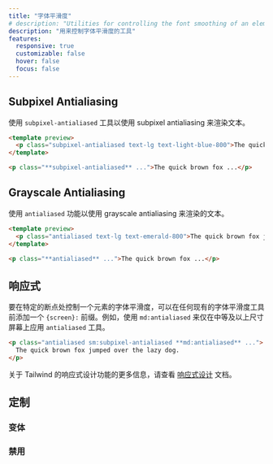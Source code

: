 ```yaml
---
title: "字体平滑度"
# description: "Utilities for controlling the font smoothing of an element."
description: "用来控制字体平滑度的工具"
features:
  responsive: true
  customizable: false
  hover: false
  focus: false
---
```




## Subpixel Antialiasing

<!-- Use the `subpixel-antialiased` utility to render text using subpixel antialiasing. -->
使用 `subpixel-antialiased` 工具以使用 subpixel antialiasing 来渲染文本。

```html lightBlue
<template preview>
  <p class="subpixel-antialiased text-lg text-light-blue-800">The quick brown fox jumped over the lazy dog.</p>
</template>

<p class="**subpixel-antialiased** ...">The quick brown fox ...</p>
```

## Grayscale Antialiasing

<!-- Use the `antialiased` utility to render text using grayscale antialiasing. -->
使用 `antialiased` 功能以使用 grayscale antialiasing 来渲染的文本。

```html emerald
<template preview>
  <p class="antialiased text-lg text-emerald-800">The quick brown fox jumped over the lazy dog.</p>
</template>

<p class="**antialiased** ...">The quick brown fox ...</p>
```

<!-- ## Responsive -->
## 响应式

<!-- To control the font smoothing of an element at a specific breakpoint, add a `{screen}:` prefix to any existing font smoothing utility. For example, use `md:antialiased` to apply the `antialiased` utility at only medium screen sizes and above. -->
要在特定的断点处控制一个元素的字体平滑度，可以在任何现有的字体平滑度工具前添加一个 `{screen}:` 前缀。例如，使用 `md:antialiased` 来仅在中等及以上尺寸屏幕上应用 `antialiased` 工具。

```html
<p class="antialiased sm:subpixel-antialiased **md:antialiased** ...">
  The quick brown fox jumped over the lazy dog.
</p>
```

<!-- For more information about Tailwind's responsive design features, check out the [Responsive Design](/docs/responsive-design) documentation. -->
关于 Tailwind 的响应式设计功能的更多信息，请查看 [响应式设计](/docs/responsive-design) 文档。

## 定制

### 变体

<Variants plugin="fontSmoothing" />

### 禁用

<Disabling plugin="fontSmoothing" />
